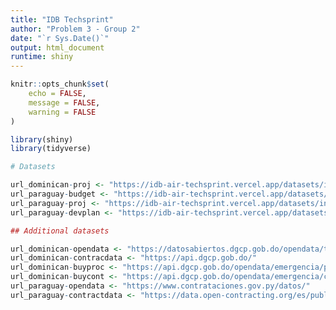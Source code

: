 ```yaml
---
title: "IDB Techsprint"
author: "Problem 3 - Group 2"
date: "`r Sys.Date()`"
output: html_document
runtime: shiny
---
```


```r
knitr::opts_chunk$set(
	echo = FALSE,
	message = FALSE,
	warning = FALSE
)
```

```r

library(shiny)
library(tidyverse)

```


```r

# Datasets

url_dominican-proj <- "https://idb-air-techsprint.vercel.app/datasets/investment-projects-dom"
url_paraguay-budget <- "https://idb-air-techsprint.vercel.app/datasets/general-budget-pry"
url_paraguay-proj <- "https://idb-air-techsprint.vercel.app/datasets/investment-projects-pry"
url_paraguay-devplan <- "https://idb-air-techsprint.vercel.app/datasets/national-development-plan-pry"

## Additional datasets

url_dominican-opendata <- "https://datosabiertos.dgcp.gob.do/opendata/tablas"
url_dominican-contracdata <- "https://api.dgcp.gob.do/"
url_dominican-buyproc <- "https://api.dgcp.gob.do/opendata/emergencia/procesos.csv"
url_dominican-buycont <- "https://api.dgcp.gob.do/opendata/emergencia/contratos.csv"
url_paraguay-opendata <- "https://www.contrataciones.gov.py/datos/"
url_paraguay-contractdata <- "https://data.open-contracting.org/es/publication/63"


```

